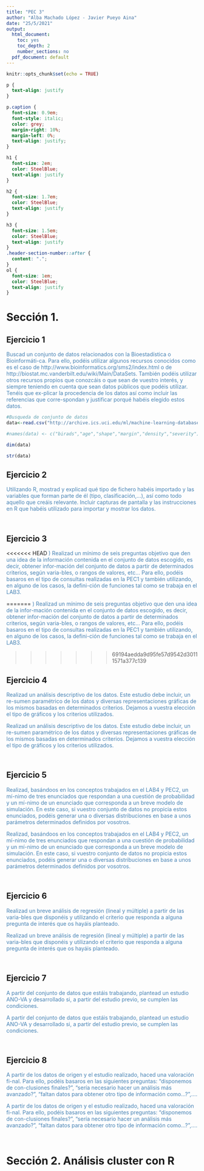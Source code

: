 ```yaml
---
title: "PEC 3"
author: "Alba Machado López - Javier Pueyo Aina"
date: "25/5/2021"
output:
  html_document:
    toc: yes
    toc_depth: 2
    number_sections: no
  pdf_document: default
---
```


```r
knitr::opts_chunk$set(echo = TRUE)
```


```css
p {
  text-align: justify
}

p.caption {
  font-size: 0.9em;
  font-style: italic;
  color: grey;
  margin-right: 10%;
  margin-left: 0%;  
  text-align: justify;
}

h1 {
  font-size: 2em;
  color: SteelBlue;
  text-align: justify
}

h2 {
  font-size: 1.7em;
  color: SteelBlue;
  text-align: justify
}

h3 {
  font-size: 1.5em;
  color: SteelBlue;
  text-align: justify
}
.header-section-number::after {
  content: ".";
}
ol {
  font-size: 1em;
  color: SteelBlue;
  text-align: justify
}
```

# Sección 1.

## Ejercicio 1
<span style="color: SteelBlue;">Buscad un conjunto de datos relacionados con la Bioestadística o Bioinformáti-ca. Para ello, podéis utilizar algunos recursos conocidos como es el caso de http://www.bioinformatics.org/sms2/index.html o de http://biostat.mc.vanderbilt.edu/wiki/Main/DataSets.  También podéis utilizar otros recursos propios que conozcáis o que sean de vuestro interés, y siempre teniendo en cuenta que sean datos públicos que podéis utilizar.  Tenéis que ex-plicar la procedencia de los datos así como incluir las referencias que corre-spondan y justificar porqué habéis elegido estos datos.</span>

```r
#Busqueda de conjunto de datos
data<-read.csv("http://archive.ics.uci.edu/ml/machine-learning-databases/00383/risk_factors_cervical_cancer.csv",stringsAsFactors = FALSE,header=T,sep=",")

#names(data) <- c("birads","age","shape","margin","density","severity")
```

```r
dim(data)
```

```r
str(data)
```



## Ejercicio 2

<span style="color: SteelBlue;">Utilizando R, mostrad y explicad qué tipo de fichero habéis importado y las variables que forman parte de él (tipo, clasificación,...), así como todo aquello que creáis relevante. Incluir capturas de pantalla y las instrucciones en R que habéis utilizado para importar y  mostrar los datos.</span>

```r

```

```r

```

## Ejercicio 3

<<<<<<< HEAD
<span style="color: SteelBlue;">) Realizad un mínimo de seis preguntas objetivo que den una idea de la información contenida en el conjunto de datos escogido, es decir, obtener infor-mación del conjunto de datos a partir de determinados criterios, según varia-bles, o rangos de valores, etc... Para ello, podéis basaros en el tipo de consultas realizadas en la PEC1 y también utilizando, en alguno de los casos, la defini-ción de funciones tal como se trabaja en el LAB3.</span>



=======
<span style="color: SteelBlue;">) Realizad un mínimo de seis preguntas objetivo que den una idea de la infor-mación contenida en el conjunto de datos escogido, es decir, obtener infor-mación del conjunto de datos a partir de determinados criterios, según varia-bles, o rangos de valores, etc... Para ello, podéis basaros en el tipo de consultas realizadas en la PEC1 y también utilizando, en alguno de los casos, la defini-ción de funciones tal como se trabaja en el LAB3.</span>


>>>>>>> 69194aedda9d95fe57d9542d30111571a377c139

## Ejercicio 4

<span style="color: SteelBlue;">Realizad un análisis descriptivo de los datos. Este estudio debe incluir, un re-sumen paramétrico de los datos y diversas representaciones gráficas de los mismos basadas en determinados criterios. Dejamos a vuestra elección el tipo de gráficos y los criterios utilizados.</span>

<span style="color: SteelBlue;">Realizad un análisis descriptivo de los datos. Este estudio debe incluir, un re-sumen paramétrico de los datos y diversas representaciones gráficas de los mismos basadas en determinados criterios. Dejamos a vuestra elección el tipo de gráficos y los criterios utilizados.</span>

```r

```

```r

```

## Ejercicio 5

<span style="color: SteelBlue;">Realizad, basándoos en los conceptos trabajados en el LAB4 y PEC2, un mí-nimo de tres enunciados que respondan a una cuestión de probabilidad y un mí-nimo de un enunciado que corresponda a un breve modelo de simulación. En este caso, si vuestro conjunto de datos no propicia estos enunciados, podéis generar una o diversas distribuciones en base a unos parámetros determinados definidos por vosotros.</span>

<span style="color: SteelBlue;">Realizad, basándoos en los conceptos trabajados en el LAB4 y PEC2, un mí-nimo de tres enunciados que respondan a una cuestión de probabilidad y un mí-nimo de un enunciado que corresponda a un breve modelo de simulación. En este caso, si vuestro conjunto de datos no propicia estos enunciados, podéis generar una o diversas distribuciones en base a unos parámetros determinados definidos por vosotros.</span>

```r

```

```r

```

## Ejercicio 6

<span style="color: SteelBlue;">Realizad un breve análisis de regresión (lineal y múltiple) a partir de las varia-bles que disponéis y utilizando el criterio que responda a alguna pregunta de interés que os hayáis planteado.</span>

<span style="color: SteelBlue;">Realizad un breve análisis de regresión (lineal y múltiple) a partir de las varia-bles que disponéis y utilizando el criterio que responda a alguna pregunta de interés que os hayáis planteado.</span>

```r

```

```r

```

## Ejercicio 7

<span style="color: SteelBlue;">A partir del conjunto de datos que estáis trabajando, plantead un estudio ANO-VA y desarrollado si, a partir del estudio previo, se cumplen las condiciones.</span>

<span style="color: SteelBlue;">A partir del conjunto de datos que estáis trabajando, plantead un estudio ANO-VA y desarrollado si, a partir del estudio previo, se cumplen las condiciones.</span>

```r

```

```r

```

## Ejercicio 8

<span style="color: SteelBlue;">A partir de los datos de origen y el estudio realizado, haced una valoración fi-nal. Para ello, podéis basaros en las siguientes preguntas: "disponemos de con-clusiones finales?", "sería necesario hacer un análisis más avanzado?", "faltan datos para obtener otro tipo de información como...?",....</span>

<span style="color: SteelBlue;">A partir de los datos de origen y el estudio realizado, haced una valoración fi-nal. Para ello, podéis basaros en las siguientes preguntas: "disponemos de con-clusiones finales?", "sería necesario hacer un análisis más avanzado?", "faltan datos para obtener otro tipo de información como...?",....</span>

```r

```

```r

```


# Sección 2. Análisis cluster con R


```r

```


```r

```

